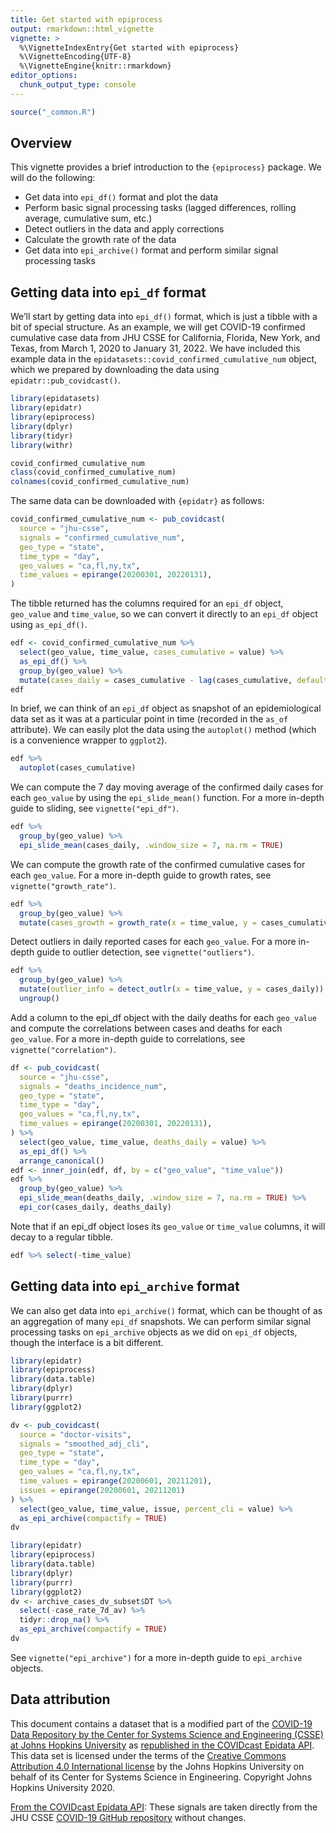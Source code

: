 ```yaml
---
title: Get started with epiprocess
output: rmarkdown::html_vignette
vignette: >
  %\VignetteIndexEntry{Get started with epiprocess}
  %\VignetteEncoding{UTF-8}
  %\VignetteEngine{knitr::rmarkdown}
editor_options:
  chunk_output_type: console
---
```


```r
source("_common.R")
```

## Overview

This vignette provides a brief introduction to the `{epiprocess}` package. We will
do the following:

- Get data into `epi_df()` format and plot the data
- Perform basic signal processing tasks (lagged differences, rolling average,
  cumulative sum, etc.)
- Detect outliers in the data and apply corrections
- Calculate the growth rate of the data
- Get data into `epi_archive()` format and perform similar signal processing
  tasks

## Getting data into `epi_df` format

We'll start by getting data into `epi_df()` format, which is just a tibble with
a bit of special structure. As an example, we will get COVID-19 confirmed
cumulative case data from JHU CSSE for California, Florida, New York, and Texas,
from March 1, 2020 to January 31, 2022. We have
included this example data in the `epidatasets::covid_confirmed_cumulative_num`
object, which we prepared by downloading the data using
`epidatr::pub_covidcast()`.

```r
library(epidatasets)
library(epidatr)
library(epiprocess)
library(dplyr)
library(tidyr)
library(withr)

covid_confirmed_cumulative_num
class(covid_confirmed_cumulative_num)
colnames(covid_confirmed_cumulative_num)
```

The same data can be downloaded with `{epidatr}` as follows:

```r
covid_confirmed_cumulative_num <- pub_covidcast(
  source = "jhu-csse",
  signals = "confirmed_cumulative_num",
  geo_type = "state",
  time_type = "day",
  geo_values = "ca,fl,ny,tx",
  time_values = epirange(20200301, 20220131),
)
```

The tibble returned has the columns required for an `epi_df` object, `geo_value`
and `time_value`, so we can convert it directly to an `epi_df` object using
`as_epi_df()`.

```r
edf <- covid_confirmed_cumulative_num %>%
  select(geo_value, time_value, cases_cumulative = value) %>%
  as_epi_df() %>%
  group_by(geo_value) %>%
  mutate(cases_daily = cases_cumulative - lag(cases_cumulative, default = 0))
edf
```

In brief, we can think of an `epi_df` object as snapshot of an epidemiological
data set as it was at a particular point in time (recorded in the `as_of`
attribute). We can easily plot the data using the `autoplot()` method (which is
a convenience wrapper to `ggplot2`).

```r
edf %>%
  autoplot(cases_cumulative)
```

We can compute the 7 day moving average of the confirmed daily cases for each
`geo_value` by using the `epi_slide_mean()` function. For a more in-depth guide to
sliding, see `vignette("epi_df")`.

```r
edf %>%
  group_by(geo_value) %>%
  epi_slide_mean(cases_daily, .window_size = 7, na.rm = TRUE)
```

We can compute the growth rate of the confirmed cumulative cases for each
`geo_value`. For a more in-depth guide to growth rates, see `vignette("growth_rate")`.

```r
edf %>%
  group_by(geo_value) %>%
  mutate(cases_growth = growth_rate(x = time_value, y = cases_cumulative, method = "rel_change", h = 7))
```

Detect outliers in daily reported cases for each `geo_value`. For a more in-depth
guide to outlier detection, see `vignette("outliers")`.

```r
edf %>%
  group_by(geo_value) %>%
  mutate(outlier_info = detect_outlr(x = time_value, y = cases_daily)) %>%
  ungroup()
```

Add a column to the epi_df object with the daily deaths for each `geo_value` and
compute the correlations between cases and deaths for each `geo_value`. For a more
in-depth guide to correlations, see `vignette("correlation")`.

```r
df <- pub_covidcast(
  source = "jhu-csse",
  signals = "deaths_incidence_num",
  geo_type = "state",
  time_type = "day",
  geo_values = "ca,fl,ny,tx",
  time_values = epirange(20200301, 20220131),
) %>%
  select(geo_value, time_value, deaths_daily = value) %>%
  as_epi_df() %>%
  arrange_canonical()
edf <- inner_join(edf, df, by = c("geo_value", "time_value"))
edf %>%
  group_by(geo_value) %>%
  epi_slide_mean(deaths_daily, .window_size = 7, na.rm = TRUE) %>%
  epi_cor(cases_daily, deaths_daily)
```

Note that if an epi_df object loses its `geo_value` or `time_value` columns, it
will decay to a regular tibble.

```r
edf %>% select(-time_value)
```

## Getting data into `epi_archive` format

We can also get data into `epi_archive()` format, which can be thought of as an
aggregation of many `epi_df` snapshots. We can perform similar signal processing
tasks on `epi_archive` objects as we did on `epi_df` objects, though the
interface is a bit different.

```r
library(epidatr)
library(epiprocess)
library(data.table)
library(dplyr)
library(purrr)
library(ggplot2)

dv <- pub_covidcast(
  source = "doctor-visits",
  signals = "smoothed_adj_cli",
  geo_type = "state",
  time_type = "day",
  geo_values = "ca,fl,ny,tx",
  time_values = epirange(20200601, 20211201),
  issues = epirange(20200601, 20211201)
) %>%
  select(geo_value, time_value, issue, percent_cli = value) %>%
  as_epi_archive(compactify = TRUE)
dv
```

```r
library(epidatr)
library(epiprocess)
library(data.table)
library(dplyr)
library(purrr)
library(ggplot2)
dv <- archive_cases_dv_subset$DT %>%
  select(-case_rate_7d_av) %>%
  tidyr::drop_na() %>%
  as_epi_archive(compactify = TRUE)
dv
```

See `vignette("epi_archive")` for a more in-depth guide to `epi_archive` objects.

## Data attribution

This document contains a dataset that is a modified part of the [COVID-19 Data
Repository by the Center for Systems Science and Engineering (CSSE) at Johns
Hopkins University](https://github.com/CSSEGISandData/COVID-19) as [republished
in the COVIDcast Epidata
API](https://cmu-delphi.github.io/delphi-epidata/api/covidcast-signals/jhu-csse.html).
This data set is licensed under the terms of the [Creative Commons Attribution
4.0 International license](https://creativecommons.org/licenses/by/4.0/) by the
Johns Hopkins University on behalf of its Center for Systems Science in
Engineering. Copyright Johns Hopkins University 2020.

[From the COVIDcast Epidata
API](https://cmu-delphi.github.io/delphi-epidata/api/covidcast-signals/jhu-csse.html):
These signals are taken directly from the JHU CSSE [COVID-19 GitHub
repository](https://github.com/CSSEGISandData/COVID-19) without changes.
